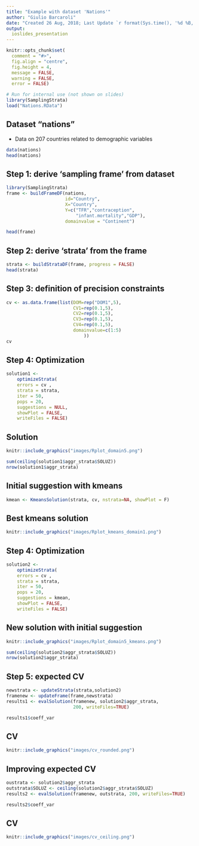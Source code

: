 ```yaml
---
title: "Example with dataset 'Nations'"
author: "Giulio Barcaroli"
date: "Created 26 Aug, 2018; Last Update `r format(Sys.time(), '%d %B, %Y')`"
output: 
  ioslides_presentation
---
```



```r
knitr::opts_chunk$set(
  comment = "#>",
  fig.align = "centre",
  fig.height = 4,
  message = FALSE,
  warning = FALSE,
  error = FALSE)

```

```r
# Run for internal use (not shown on slides)
library(SamplingStrata)
load("Nations.RData")
```

## Dataset "nations"

- Data on 207 countries related to demographic variables


```r
data(nations)
head(nations)
```

## Step 1: derive 'sampling frame' from dataset

```r
library(SamplingStrata)
frame <- buildFrameDF(nations,
                      id="Country",
                      X="Country",
                      Y=c("TFR","contraception",
                          "infant.mortality","GDP"),
                      domainvalue = "Continent")

head(frame)
```

## Step 2: derive 'strata' from the frame

```r
strata <- buildStrataDF(frame, progress = FALSE)
head(strata)
```

## Step 3: definition of precision constraints

```r
cv <- as.data.frame(list(DOM=rep("DOM1",5),
                         CV1=rep(0.1,5),
                         CV2=rep(0.1,5),
                         CV3=rep(0.1,5),
                         CV4=rep(0.1,5),
                         domainvalue=c(1:5)
                             ))
cv
```

## Step 4: Optimization

```r
solution1 <-
	optimizeStrata(
	errors = cv , 
	strata = strata, 
	iter = 50, 
	pops = 20, 
	suggestions = NULL,
	showPlot = FALSE,
	writeFiles = FALSE)
```

## Solution

```r
knitr::include_graphics("images/Rplot_domain5.png")
```
```r
sum(ceiling(solution1$aggr_strata$SOLUZ))	
nrow(solution1$aggr_strata)	

```

## Initial suggestion with kmeans

```r
kmean <- KmeansSolution(strata, cv, nstrata=NA, showPlot = F)
```

## Best kmeans solution

```r
knitr::include_graphics("images/Rplot_kmeans_domain1.png")
```

## Step 4: Optimization

```r
solution2 <-
	optimizeStrata(
	errors = cv , 
	strata = strata, 
	iter = 50, 
	pops = 20, 
	suggestions = kmean,
	showPlot = FALSE,
	writeFiles = FALSE)
```

## New solution with initial suggestion

```r
knitr::include_graphics("images/Rplot_domain5_kmeans.png")
```
```r
sum(ceiling(solution2$aggr_strata$SOLUZ))	
nrow(solution2$aggr_strata)	
```

## Step 5: expected CV

```r
newstrata <- updateStrata(strata,solution2)
framenew <- updateFrame(frame,newstrata)
results1 <- evalSolution(framenew, solution2$aggr_strata, 
                         200, writeFiles=TRUE)
```
```r
results1$coeff_var
```

## CV

```r
knitr::include_graphics("images/cv_rounded.png")
```

## Improving expected CV

```r
oustrata <- solution2$aggr_strata
outstrata$SOLUZ <- ceiling(solution2$aggr_strata$SOLUZ)
results2 <- evalSolution(framenew, outstrata, 200, writeFiles=TRUE)
```
```r
results2$coeff_var
```

## CV

```r
knitr::include_graphics("images/cv_ceiling.png")
```
